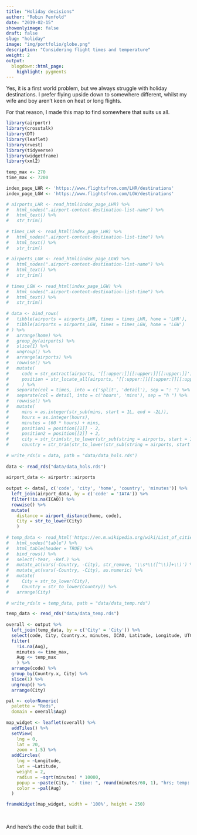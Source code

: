 ```yaml
---
title: "Holiday decisions"
author: "Robin Penfold"
date: "2019-02-15"
showonlyimage: false
draft: false
slug: "holiday"
image: "img/portfolio/globe.png"
description: "Considering flight times and temperature"
weight: 2
output:
  blogdown::html_page:
    highlight: pygments
---
```


Yes, it is a first world problem, but we always struggle with holiday destinations. I prefer flying upside down to somewhere different, whilst my wife and boy aren't keen on heat or long flights. 

For that reason, I made this map to find somewhere that suits us all.

```r
library(airportr)
library(crosstalk)
library(DT)
library(leaflet)
library(rvest)
library(tidyverse)
library(widgetframe)
library(xml2)
 
temp_max <- 270
time_max <- 7200

index_page_LHR <- 'https://www.flightsfrom.com/LHR/destinations'
index_page_LGW <- 'https://www.flightsfrom.com/LGW/destinations'

# airports_LHR <- read_html(index_page_LHR) %>%
#   html_nodes(".airport-content-destination-list-name") %>% 
#   html_text() %>% 
#   str_trim()
  
# times_LHR <- read_html(index_page_LHR) %>%
#   html_nodes(".airport-content-destination-list-time") %>% 
#   html_text() %>% 
#   str_trim()
  
# airports_LGW <- read_html(index_page_LGW) %>%
#   html_nodes(".airport-content-destination-list-name") %>% 
#   html_text() %>% 
#   str_trim()
  
# times_LGW <- read_html(index_page_LGW) %>%
#   html_nodes(".airport-content-destination-list-time") %>% 
#   html_text() %>% 
#   str_trim()
  
# data <- bind_rows(
#   tibble(airports = airports_LHR, times = times_LHR, home = 'LHR'),
#   tibble(airports = airports_LGW, times = times_LGW, home = 'LGW')
# ) %>% 
#   arrange(home) %>% 
#   group_by(airports) %>% 
#   slice(1) %>% 
#   ungroup() %>% 
#   arrange(airports) %>% 
#   rowwise() %>% 
#   mutate(
#     code = str_extract(airports, '[[:upper:]][[:upper:]][[:upper:]]'),
#     position = str_locate_all(airports, '[[:upper:]][[:upper:]][[:upper:]]')
#     ) %>% 
#   separate(col = times, into = c('split', 'detail'), sep = ": ") %>% 
#   separate(col = detail, into = c('hours', 'mins'), sep = "h ") %>% 
#   rowwise() %>% 
#   mutate(
#     mins = as.integer(str_sub(mins, start = 1L, end = -2L)),
#     hours = as.integer(hours),
#     minutes = (60 * hours) + mins,
#     position1 = position[[1]] - 2, 
#     position2 = position[[2]] + 2,
#     city = str_trim(str_to_lower(str_sub(string = airports, start = 1L, end = position1))),
#     country = str_trim(str_to_lower(str_sub(string = airports, start = position2, end = -1L))))
  
# write_rds(x = data, path = "data/data_hols.rds")
  
data <- read_rds("data/data_hols.rds")
  
airport_data <- airportr::airports
  
output <- data[, c('code', 'city', 'home', 'country', 'minutes')] %>% 
  left_join(airport_data, by = c('code' = 'IATA')) %>% 
  filter(!is.na(ICAO)) %>% 
  rowwise() %>% 
  mutate(
    distance = airport_distance(home, code),
    City = str_to_lower(City)
    )
  
# temp_data <- read_html('https://en.m.wikipedia.org/wiki/List_of_cities_by_average_temperature') %>%
#   html_nodes("table") %>% 
#   html_table(header = TRUE) %>% 
#   bind_rows() %>% 
#   select(-Year, -Ref.) %>% 
#   mutate_at(vars(-Country, -City), str_remove, '\\s*\\([^\\)]+\\)') %>% 
#   mutate_at(vars(-Country, -City), as.numeric) %>% 
#   mutate(
#     City = str_to_lower(City),
#     Country = str_to_lower(Country)) %>% 
#   arrange(City)
  
# write_rds(x = temp_data, path = "data/data_temp.rds")

temp_data <- read_rds("data/data_temp.rds")
  
overall <- output %>% 
  left_join(temp_data, by = c('City' = 'City')) %>% 
  select(code, City, Country.x, minutes, ICAO, Latitude, Longitude, UTC, distance, Aug) %>% 
  filter(
    !is.na(Aug),
    minutes <= time_max,
    Aug <= temp_max
    ) %>% 
  arrange(code) %>% 
  group_by(Country.x, City) %>% 
  slice(1) %>% 
  ungroup() %>% 
  arrange(City)

pal <- colorNumeric(
  palette = "Reds",
  domain = overall$Aug)
 
map_widget <- leaflet(overall) %>% 
  addTiles() %>% 
  setView(
    lng = 0, 
    lat = 20, 
    zoom = 1.5) %>% 
  addCircles(
    lng = ~Longitude, 
    lat = ~Latitude, 
    weight = 2,
    radius = ~sqrt(minutes) * 10000, 
    popup = ~paste(City, "- time: ", round(minutes/60, 1), "hrs; temp: ", Aug, "C"), 
    color = ~pal(Aug)
  )

frameWidget(map_widget, width = '100%', height = 250)
```

</br>

And here's the code that built it.

```r
```

